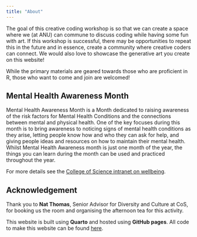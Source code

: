 ```yaml
---
title: "About"
---
```


The goal of this creative coding workshop is so that we can create a space where we (at ANU) can commune to discuss coding while having some fun with art. If this workshop is successful, there may be opportunities to repeat this in the future and in essence, create a community where creative coders can connect. We would also love to showcase the generative art you create on this website!

While the primary materials are geared towards those who are proficient in R, those who want to come and join are welcomed!


## Mental Health Awareness Month

Mental Health Awareness Month is a Month dedicated to raising awareness of the risk factors for Mental Health Conditions and the connections between mental and physical health. One of the key focuses during this month is to bring awareness to noticing signs of mental health conditions as they arise, letting people know how and who they can ask for help, and giving people ideas and resources on how to maintain their mental health. Whilst Mental Health Awareness month is just one month of the year, the things you can learn during the month can be used and practiced throughout the year.

For more details see the [College of Science intranet on wellbeing](https://intranet.science.anu.edu.au/services-resources/wellbeing).

## Acknowledgement


Thank you to **Nat Thomas**, Senior Advisor for Diversity and Culture at CoS, for booking us the room and organising the afternoon tea for this activity.

This website is built using **Quarto** and hosted using **GitHub pages**. All code to make this website can be found [here](https://github.com/anu-links/creative-coding).
